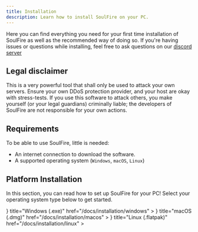 ```yaml
---
title: Installation
description: Learn how to install SoulFire on your PC.
---
```



Here you can find everything you need for your first time installation of SoulFire as well as the recommended way
of doing so.
If you're having issues or questions while installing, feel
free to ask questions on our [discord server](https://soulfiremc.com/discord)

## Legal disclaimer

<Callout type="warning" emoji="⚠️">
  This is a very powerful tool that shall only be used to attack your own servers.
  Ensure your own DDoS protection provider, and your host are okay with stress-tests.
  If you use this software to attack others, you make yourself (or your legal guardians) criminally liable;
  the developers of SoulFire are not responsible for your own actions.
</Callout>

## Requirements

To be able to use SoulFire, little is needed:

* An internet connection to download the software.
* A supported operating system (`Windows`, `macOS`, `Linux`)

## Platform Installation

In this section, you can read how to set up SoulFire for your PC!
Select your operating system type below to get started.

<Cards>
  <Card
    icon={
      <Image
        src="/platform/windows.png"
        alt="Windows"
        width={32}
        height={32}/>
    }
    title="Windows (.exe)"
    href="/docs/installation/windows"
  >
  </Card>
  <Card
    icon={
      <Image
        src="/platform/macos.png"
        alt="macOS"
        width={32}
        height={32}/>
    }
    title="macOS (.dmg)"
    href="/docs/installation/macos"
  >
  </Card>
  <Card
    icon={
      <Image
        src="/platform/linux.png"
        alt="Linux"
        width={32}
        height={32}/>
    }
    title="Linux (.flatpak)"
    href="/docs/installation/linux"
  >
  </Card>
</Cards>
